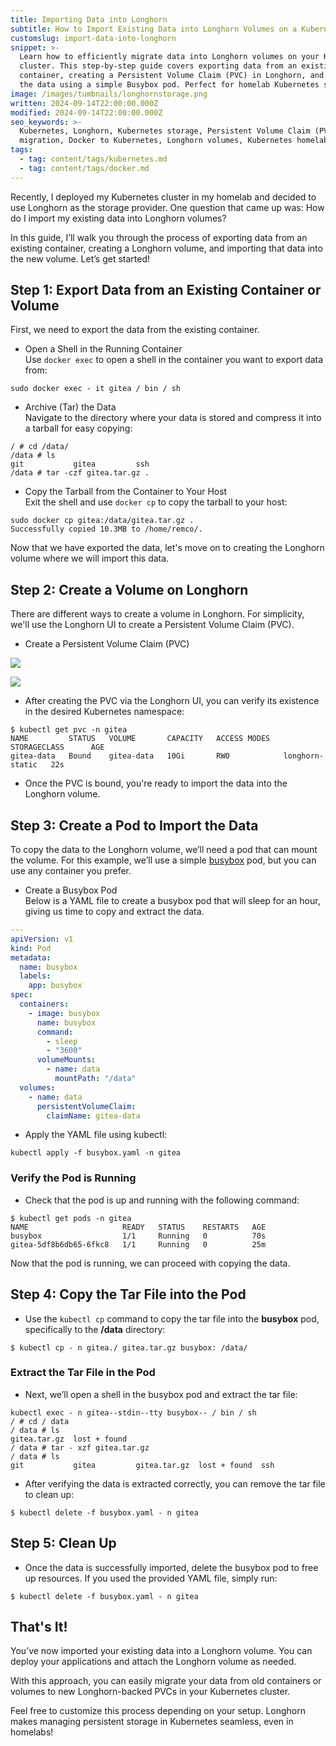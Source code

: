 ```yaml
---
title: Importing Data into Longhorn
subtitle: How to Import Existing Data into Longhorn Volumes on a Kubernetes Cluster
customslug: import-data-into-longhorn
snippet: >-
  Learn how to efficiently migrate data into Longhorn volumes on your Kubernetes
  cluster. This step-by-step guide covers exporting data from an existing
  container, creating a Persistent Volume Claim (PVC) in Longhorn, and importing
  the data using a simple Busybox pod. Perfect for homelab Kubernetes setups!
image: /images/tumbnails/longhornstorage.png
written: 2024-09-14T22:00:00.000Z
modified: 2024-09-14T22:00:00.000Z
seo_keywords: >-
  Kubernetes, Longhorn, Kubernetes storage, Persistent Volume Claim (PVC), data
  migration, Docker to Kubernetes, Longhorn volumes, Kubernetes homelab
tags:
  - tag: content/tags/kubernetes.md
  - tag: content/tags/docker.md
---
```


Recently, I deployed my Kubernetes cluster in my homelab and decided to use Longhorn as the storage provider. One question that came up was: How do I import my existing data into Longhorn volumes?

In this guide, I’ll walk you through the process of exporting data from an existing container, creating a Longhorn volume, and importing that data into the new volume. Let’s get started!

## Step 1: Export Data from an Existing Container or Volume

First, we need to export the data from the existing container.

* Open a Shell in the Running Container\
  Use `docker exec` to open a shell in the container you want to export data from:

```shell
sudo docker exec - it gitea / bin / sh
```

* Archive (Tar) the Data\
  Navigate to the directory where your data is stored and compress it into a tarball for easy copying:

```shell
/ # cd /data/
/data # ls
git           gitea         ssh
/data # tar -czf gitea.tar.gz .
```

* Copy the Tarball from the Container to Your Host\
  Exit the shell and use `docker cp` to copy the tarball to your host:

```shell
sudo docker cp gitea:/data/gitea.tar.gz .
Successfully copied 10.3MB to /home/remco/.
```

Now that we have exported the data, let's move on to creating the Longhorn volume where we will import this data.

## Step 2: Create a Volume on Longhorn

There are different ways to create a volume in Longhorn. For simplicity, we'll use the Longhorn UI to create a Persistent Volume Claim (PVC).

* Create a Persistent Volume Claim (PVC)

![](/images/post-images/longhorn-import/create-volume-longhorn.png)

![](/images/post-images/longhorn-import/create-pvc-longhorn.png)

* After creating the PVC via the Longhorn UI, you can verify its existence in the desired Kubernetes namespace:

```shell
$ kubectl get pvc -n gitea
NAME         STATUS   VOLUME       CAPACITY   ACCESS MODES   STORAGECLASS      AGE
gitea-data   Bound    gitea-data   10Gi       RWO            longhorn-static   22s
```

* Once the PVC is bound, you're ready to import the data into the Longhorn volume.

## Step 3: Create a Pod to Import the Data

To copy the data to the Longhorn volume, we’ll need a pod that can mount the volume. For this example, we’ll use a simple [busybox](https://hub.docker.com/_/busybox "busybox") pod, but you can use any container you prefer.

* Create a Busybox Pod\
  Below is a YAML file to create a busybox pod that will sleep for an hour, giving us time to copy and extract the data.

```yaml
---
apiVersion: v1
kind: Pod
metadata:
  name: busybox
  labels:
    app: busybox
spec:
  containers:
    - image: busybox
      name: busybox
      command:
        - sleep
        - "3600"
      volumeMounts:
        - name: data
          mountPath: "/data"
  volumes:
    - name: data
      persistentVolumeClaim:
        claimName: gitea-data

```

* Apply the YAML file using kubectl:

```shell
kubectl apply -f busybox.yaml -n gitea
```

### Verify the Pod is Running

* Check that the pod is up and running with the following command:

```shell
$ kubectl get pods -n gitea
NAME                     READY   STATUS    RESTARTS   AGE
busybox                  1/1     Running   0          70s
gitea-5df8b6db65-6fkc8   1/1     Running   0          25m
```

Now that the pod is running, we can proceed with copying the data.

## Step 4: Copy the Tar File into the Pod

* Use the `kubectl cp` command to copy the tar file into the **busybox** pod, specifically to the **/data** directory:

```shell
$ kubectl cp - n gitea./ gitea.tar.gz busybox: /data/
```

### Extract the Tar File in the Pod

* Next, we’ll open a shell in the busybox pod and extract the tar file:

```shell
kubectl exec - n gitea--stdin--tty busybox-- / bin / sh
/ # cd / data
/ data # ls
gitea.tar.gz  lost + found
/ data # tar - xzf gitea.tar.gz
/ data # ls
git           gitea         gitea.tar.gz  lost + found  ssh

```

* After verifying the data is extracted correctly, you can remove the tar file to clean up:

```shell
$ kubectl delete -f busybox.yaml - n gitea
```

## Step 5: Clean Up

* Once the data is successfully imported, delete the busybox pod to free up resources. If you used the provided YAML file, simply run:

```shell
$ kubectl delete -f busybox.yaml - n gitea
```

## That's It!

You’ve now imported your existing data into a Longhorn volume. You can deploy your applications and attach the Longhorn volume as needed.

With this approach, you can easily migrate your data from old containers or volumes to new Longhorn-backed PVCs in your Kubernetes cluster.

Feel free to customize this process depending on your setup. Longhorn makes managing persistent storage in Kubernetes seamless, even in homelabs!
